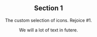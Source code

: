 

<Header
  overview="Our icons are designed to fit within the visual language of our design system."
  pageTitle="Icons"
/>

<Section>

## Section 1

The custom selection of icons. Rejoice #1.

We will a lot of text in futere.

</Section>
